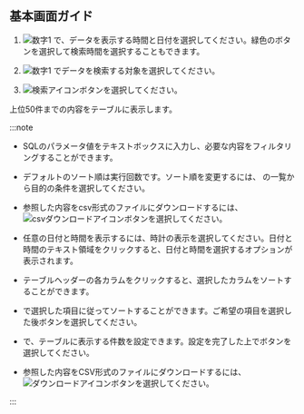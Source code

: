 ## 基本画面ガイド

<Xclude product='postgresql,mysql,oracle,cubird,oracle-v1,oracle-pro'><ImgLang img='db-database-sql-stat.png' desc='SQL統計' /></Xclude>

<InDoc product='postgresql,mysql,cubird'><ProdImg img='db-database-sql-stat.png' desc='SQL統計' /></InDoc>

<InDoc product='oracle,oracle-v1,oracle-pro'><ImgLang img='db-database-sql-stat-oracle-pro.png' desc='SQL統計' /></InDoc>

1. ![数字1](/img/number-01.png) <Cmdname sid="time" className="uitext" />で、データを表示する時間と日付を選択してください。緑色のボタンを選択して検索時間を選択することもできます。

2. ![数字1](/img/number-01.png) <Cmdname sid="instance" className="uitext" />でデータを検索する対象を選択してください。

3. ![検索アイコン](/img/ico-btn-search.png)ボタンを選択してください。

上位50件までの内容をテーブルに表示します。

:::note

<Xclude product='postgresql,mysql,oracle,oracle-v1,oracle-pro'>

- SQLのパラメータ値を<Cmdname sid="filter" className="uitext" />テキストボックスに入力し、必要な内容をフィルタリングすることができます。

- デフォルトのソート順は実行回数です。ソート順を変更するには、 <Cmdname sid="TTL07772" className="uitext" />の一覧から目的の条件を選択してください。

- 参照した内容をcsv形式のファイルにダウンロードするには、![csvダウンロードアイコン](/img/ic-csv-download-ms.svg)ボタンを選択してください。

</Xclude>

<InDoc product='postgresql,mysql,oracle,oracle-v1,oracle-pro'>

- 任意の日付と時間を表示するには、時計の表示を選択してください。日付と時間のテキスト領域をクリックすると、日付と時間を選択するオプションが表示されます。

- テーブルヘッダーの各カラムをクリックすると、選択したカラムをソートすることができます。

- <Cmdname sid="TTL07772" className="uitext" />で選択した項目に従ってソートすることができます。ご希望の項目を選択した後<LinkImage img="ico-btn-search.png" className="ico" />ボタンを選択してください。

- <Cmdname sid="TTL07773" className="uitext" />で、テーブルに表示する件数を設定できます。設定を完了した上で<LinkImage img="ico-btn-search.png" className="ico" />ボタンを選択してください。

- 参照した内容をCSV形式のファイルにダウンロードするには、![ダウンロードアイコン](/img/ico-download.svg)ボタンを選択してください。

</InDoc>

:::
